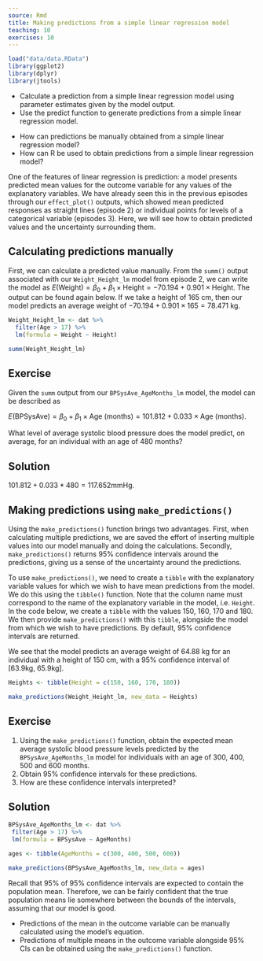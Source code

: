 ```yaml
---
source: Rmd
title: Making predictions from a simple linear regression model
teaching: 10
exercises: 10
---
```


```r
load("data/data.RData")
library(ggplot2)
library(dplyr)
library(jtools)
```

::::::::::::::::::::::::::::::::::::::: objectives

- Calculate a prediction from a simple linear regression model using parameter estimates given by the model output.
- Use the predict function to generate predictions from a simple linear regression model.

::::::::::::::::::::::::::::::::::::::::::::::::::

:::::::::::::::::::::::::::::::::::::::: questions

- How can predictions be manually obtained from a simple linear regression model?
- How can R be used to obtain predictions from a simple linear regression model?

::::::::::::::::::::::::::::::::::::::::::::::::::

One of the features of linear regression is prediction: a model presents predicted mean values for the outcome variable for any values of the explanatory variables. We have already seen this in the previous episodes through our `effect_plot()` outputs, which showed mean predicted responses as straight lines (episode 2) or individual points for levels of a categorical variable (episodes 3). Here, we will see how to obtain predicted values and the uncertainty surrounding them.

## Calculating predictions manually

First, we can calculate a predicted value manually. From the `summ()` output associated with our `Weight_Height_lm` model from episode 2, we can write the model as $E(\text{Weight}) = \beta_0 + \beta_1 \times \text{Height} = -70.194 + 0.901 \times \text{Height}$. The output can be found again below. If we take a height of 165 cm, then our model predicts an average weight of $-70.194 + 0.901 \times 165 = 78.471$ kg.

```r
Weight_Height_lm <- dat %>%
  filter(Age > 17) %>%
  lm(formula = Weight ~ Height)

summ(Weight_Height_lm)
```

:::::::::::::::::::::::::::::::::::::::  challenge

## Exercise

Given the `summ` output from our `BPSysAve_AgeMonths_lm` model,
the model can be described as

$E(\text{BPSysAve}) = \beta_0 + \beta_1 \times \text{Age (months)} = 101.812 + 0.033 \times \text{Age (months)}$.

What level of average systolic blood pressure does the model predict, on average,
for an individual with an age of 480 months?

:::::::::::::::  solution

## Solution

$101.812 + 0.033 * 480 = 117.652 \text{mmHg}$.

:::::::::::::::::::::::::

::::::::::::::::::::::::::::::::::::::::::::::::::

## Making predictions using `make_predictions()`

Using the `make_predictions()` function brings two advantages. First, when calculating multiple predictions, we are saved the effort of inserting multiple values into our model manually and doing the calculations. Secondly, `make_predictions()` returns 95% confidence intervals around the predictions, giving us a sense of the uncertainty around the predictions.

To use `make_predictions()`, we need to create a `tibble` with the explanatory variable values for which we wish to have mean predictions from the model. We do this using the `tibble()` function. Note that the column name must correspond to the name of the explanatory variable in the model, i.e. `Height`. In the code below, we create a `tibble` with the values 150, 160, 170 and 180. We then provide `make_predictions()` with this `tibble`, alongside the model from which we wish to have predictions. By default, 95% confidence intervals are returned.

We see that the model predicts an average weight of 64.88 kg for an individual with a height of 150 cm, with a 95% confidence interval of [63\.9kg, 65.9kg].

```r
Heights <- tibble(Height = c(150, 160, 170, 180))

make_predictions(Weight_Height_lm, new_data = Heights)
```

:::::::::::::::::::::::::::::::::::::::  challenge

## Exercise

1. Using the `make_predictions()` function, obtain the expected mean average systolic blood pressure levels predicted by the `BPSysAve_AgeMonths_lm` model for individuals with an age of 300, 400, 500 and 600 months.
2. Obtain 95% confidence intervals for these predictions.
3. How are these confidence intervals interpreted?

:::::::::::::::  solution

## Solution

```r
BPSysAve_AgeMonths_lm <- dat %>% 
 filter(Age > 17) %>%
 lm(formula = BPSysAve ~ AgeMonths)

ages <- tibble(AgeMonths = c(300, 400, 500, 600))

make_predictions(BPSysAve_AgeMonths_lm, new_data = ages)
```

Recall that 95% of 95% confidence intervals are expected to contain the
population mean.
Therefore, we can be fairly confident that the true population means lie
somewhere between the bounds of the intervals, assuming that our model is good.

:::::::::::::::::::::::::

::::::::::::::::::::::::::::::::::::::::::::::::::

:::::::::::::::::::::::::::::::::::::::: keypoints

- Predictions of the mean in the outcome variable can be manually calculated using the model's equation.
- Predictions of multiple means in the outcome variable alongside 95% CIs can be obtained using the `make_predictions()` function.

::::::::::::::::::::::::::::::::::::::::::::::::::


